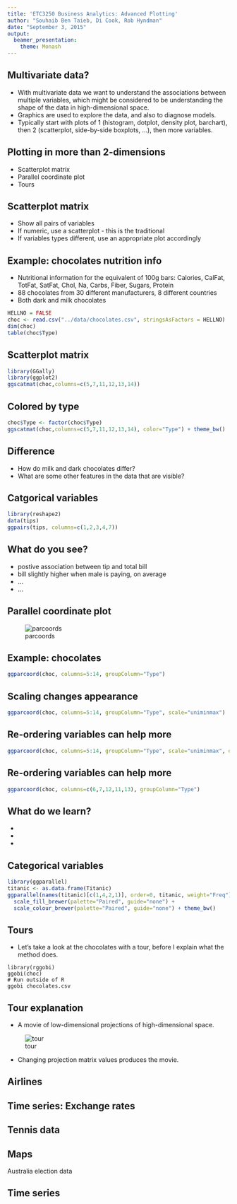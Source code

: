 ```yaml
---
title: 'ETC3250 Business Analytics: Advanced Plotting'
author: "Souhaib Ben Taieb, Di Cook, Rob Hyndman"
date: "September 3, 2015"
output:
  beamer_presentation: 
    theme: Monash
---
```


## Multivariate data?

- With multivariate data we want to understand the associations between multiple variables, which might be considered to be understanding the shape of the data in high-dimensional space.
- Graphics are used to explore the data, and also to diagnose models. 
- Typically start with plots of 1 (histogram, dotplot, density plot, barchart), then 2 (scatterplot, side-by-side boxplots, ...), then more variables.

## Plotting in more than 2-dimensions

- Scatterplot matrix
- Parallel coordinate plot
- Tours

## Scatterplot matrix

- Show all pairs of variables
- If numeric, use a scatterplot - this is the traditional
- If variables types different, use an appropriate plot accordingly 

## Example: chocolates nutrition info

- Nutritional information for the equivalent of 100g bars: Calories, CalFat, TotFat, SatFat, Chol, Na, Carbs, Fiber, Sugars, Protein
- 88 chocolates from 30 different manufacturers, 8 different countries
- Both dark and milk chocolates

```r
HELLNO = FALSE
choc <- read.csv("../data/chocolates.csv", stringsAsFactors = HELLNO)
dim(choc)
table(choc$Type)
```

## Scatterplot matrix

```r
library(GGally)
library(ggplot2)
ggscatmat(choc,columns=c(5,7,11,12,13,14))
```

## Colored by type

```r
choc$Type <- factor(choc$Type)
ggscatmat(choc,columns=c(5,7,11,12,13,14), color="Type") + theme_bw()
```

## Difference

- How do milk and dark chocolates differ?
- What are some other features in the data that are visible?

## Catgorical variables

```r
library(reshape2)
data(tips)
ggpairs(tips, columns=c(1,2,3,4,7))
```

## What do you see?

- postive association between tip and total bill
- bill slightly higher when male is paying, on average
- ...
- ...

## Parallel coordinate plot

![parcoords](../figures/parcoords.png)

## Example: chocolates

```r
ggparcoord(choc, columns=5:14, groupColumn="Type")
```

## Scaling changes appearance

```r
ggparcoord(choc, columns=5:14, groupColumn="Type", scale="uniminmax")
```

## Re-ordering variables can help more

```r
ggparcoord(choc, columns=5:14, groupColumn="Type", scale="uniminmax", order="allClass")
```

## Re-ordering variables can help more

```r
ggparcoord(choc, columns=c(6,7,12,11,13), groupColumn="Type")
```

## What do we learn?

- 
- 
- 

## Categorical variables

```r
library(ggparallel)
titanic <- as.data.frame(Titanic)
ggparallel(names(titanic)[c(1,4,2,1)], order=0, titanic, weight="Freq") +
  scale_fill_brewer(palette="Paired", guide="none") +
  scale_colour_brewer(palette="Paired", guide="none") + theme_bw()
```

## Tours

- Let's take a look at the chocolates with a tour, before I explain what the method does.

```
library(rggobi)
ggobi(choc)
# Run outside of R
ggobi chocolates.csv
```

## Tour explanation

- A movie of low-dimensional projections of high-dimensional space.

![tour](../figures/tour-equations.png)

- Changing projection matrix values produces the movie.

## Airlines

## Time series: Exchange rates

## Tennis data

## Maps

Australia election data

## Time series

